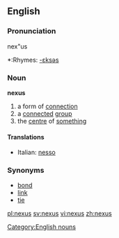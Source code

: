 ==English==

===Pronunciation===
nex"us
*:Rhymes: [[Rhymes:English:-ɛksəs|-ɛksəs]]

===Noun===
{{wikipedia}}
'''nexus'''
# a form of [[connection]]
# a [[connect]]ed [[group]]
# the [[centre]] of [[something]]

====Translations====
{{top}}
*Italian: [[nesso]] {{m}}
{{mid}}
{{bottom}}

===Synonyms===
* [[bond]]
* [[link]]
* [[tie]]

[[Category:English nouns]]

[[pl:nexus]]
[[sv:nexus]]
[[vi:nexus]]
[[zh:nexus]]